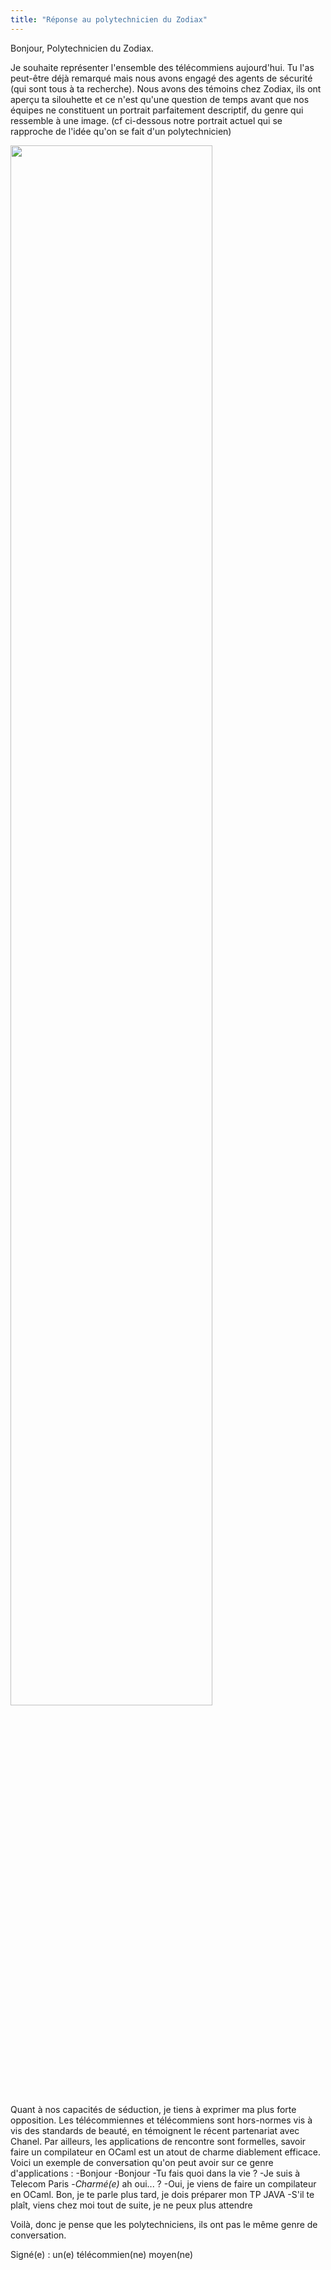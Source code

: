 ```yaml
---
title: "Réponse au polytechnicien du Zodiax"
---
```



Bonjour, Polytechnicien du Zodiax.

Je souhaite représenter l'ensemble des télécommiens aujourd'hui. Tu l'as peut-être déjà remarqué mais nous avons engagé des agents de sécurité (qui sont tous à ta recherche). Nous avons des témoins chez Zodiax, ils ont aperçu ta silouhette et ce n'est qu'une question de temps avant que nos équipes ne constituent un portrait parfaitement descriptif, du genre qui ressemble à une image. (cf ci-dessous notre portrait actuel qui se rapproche de l'idée qu'on se fait d'un polytechnicien)

<img src={zodiax.src} width="80%" height="auto" />

Quant à nos capacités de séduction, je tiens à exprimer ma plus forte opposition. Les télécommiennes et télécommiens sont hors-normes vis à vis des standards de beauté, en témoignent le récent partenariat avec Chanel. Par ailleurs, les applications de rencontre sont formelles, savoir faire un compilateur en OCaml est un atout de charme diablement efficace. Voici un exemple de conversation qu'on peut avoir sur ce genre d'applications :
-Bonjour
-Bonjour
-Tu fais quoi dans la vie ?
-Je suis à Telecom Paris -_Charmé(e)_ ah oui... ?
-Oui, je viens de faire un compilateur en OCaml. Bon, je te parle plus tard, je dois préparer mon TP JAVA
-S'il te plaît, viens chez moi tout de suite, je ne peux plus attendre

Voilà, donc je pense que les polytechniciens, ils ont pas le même genre de conversation.

Signé(e) : un(e) télécommien(ne) moyen(ne)

